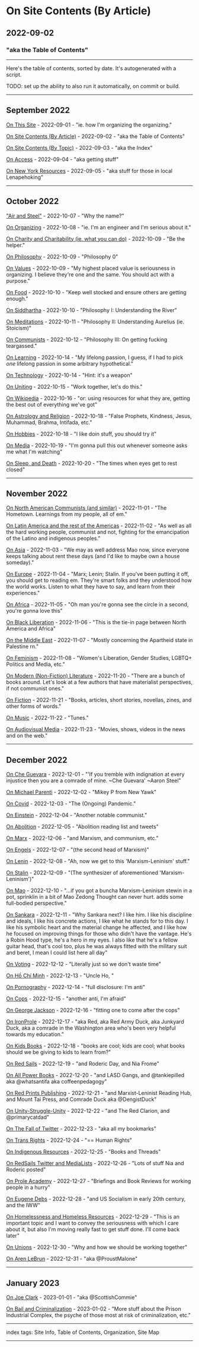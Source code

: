 # On Site Contents (By Article)

## 2022-09-02

### "aka the Table of Contents"

---

Here's the table of contents, sorted by date. It's autogenerated with a script.

TODO: set up the ability to also run it automatically, on commit or build.
    
---

## September 2022
[On This Site](/posts/on-this-site) - 2022-09-01 - "ie. how I'm organizing the organizing."

[On Site Contents (By Article)](/posts/on-site-contents-by-article) - 2022-09-02 - "aka the Table of Contents"

[On Site Contents (By Topic)](/posts/on-site-contents-by-topic) - 2022-09-03 - "aka the Index"

[On Access](/posts/on-access) - 2022-09-04 - "aka getting stuff"

[On New York Resources](/posts/on-ny-resources) - 2022-09-05 - "aka stuff for those in local Lenapehoking"


---

## October 2022
["Air and Steel"](/posts/air-and-steel) - 2022-10-07 - "Why the name?"

[On Organizing](/posts/on-organizing) - 2022-10-08 - "ie. I'm an engineer and I'm serious about it."

[On Charity and Charitability (ie. what you can do)](/posts/on-charity-and-charitability) - 2022-10-09 - "Be the helper."

[On Philosophy](/posts/on-philosophy) - 2022-10-09 - "Philosophy 0"

[On Values](/posts/on-values) - 2022-10-09 - "My highest placed value is seriousness in organizing. I believe they're one and the same. You should act with a purpose."

[On Food](/posts/on-food) - 2022-10-10 - "Keep well stocked and ensure others are getting enough."

[On Siddhartha](/posts/on-siddhartha) - 2022-10-10 - "Philosophy I: Understanding the River"

[On Meditations](/posts/on-meditations) - 2022-10-11 - "Philosophy II: Understanding Aurelius (ie. Stoicism)"

[On Communists](/posts/on-communists) - 2022-10-12 - "Philosophy III: On getting fucking teargassed."

[On Learning](/posts/on-learning) - 2022-10-14 - "My lifelong passion, I guess, if I had to pick _one_ lifelong passion in some arbitrary hypothetical."

[On Technology](/posts/on-technology) - 2022-10-14 - "Hint: it's a weapon"

[On Uniting](/posts/on-uniting) - 2022-10-15 - "Work together, let's do this."

[On Wikipedia](/posts/on-wikipedia) - 2022-10-16 - "or: using resources for what they are, getting the best out of everything we've got"

[On Astrology and Religion](/posts/on-astrology-and-religion) - 2022-10-18 - "False Prophets, Kindness, Jesus, Muhammad, Brahma, Intifada, etc."

[On Hobbies](/posts/on-hobbies) - 2022-10-18 - "I like doin stuff, you should try it"

[On Media](/posts/on-media) - 2022-10-19 - "I'm gonna pull this out whenever someone asks me what I'm watching"

[On Sleep, and Death](/posts/on-sleep-and-death) - 2022-10-20 - "The times when eyes get to rest closed"


---

## November 2022
[On North American Communists (and similar)](/posts/on-north-america) - 2022-11-01 - "The Hometown. Learnings from my people, all of em."

[On Latin America and the rest of the Americas](/posts/on-latin-america) - 2022-11-02 - "As well as all the hard working people, communist and not, fighting for the emancipation of the Latino and indigenous peoples."

[On Asia](/posts/on-asia) - 2022-11-03 - "We may as well address Mao now, since everyone keeps talking about rent these days (and I'd like to maybe own a house someday)."

[On Europe](/posts/on-europe) - 2022-11-04 - "Marx; Lenin; Stalin. If you've been putting it off, you should get to reading em. They're smart folks and they understood how the world works. Listen to what they have to say, and learn from their experiences."

[On Africa](/posts/on-africa) - 2022-11-05 - "Oh man you're gonna see the circle in a second, you're gonna love this"

[On Black Liberation](/posts/on-black-liberation) - 2022-11-06 - "This is the tie-in page between North America and Africa"

[On the Middle East](/posts/on-the-middle-east) - 2022-11-07 - "Mostly concerning the Apartheid state in Palestine rn."

[On Feminism](/posts/on-feminism) - 2022-11-08 - "Women's Liberation, Gender Studies, LGBTQ+ Politics and Media, etc."

[On Modern (Non-Fiction) Literature](/posts/on-modern-literature) - 2022-11-20 - "There are a bunch of books around. Let's look at a few authors that have materialist perspectives, if not communist ones."

[On Fiction](/posts/on-fiction) - 2022-11-21 - "Books, articles, short stories, novellas, zines, and other forms of words."

[On Music](/posts/on-music) - 2022-11-22 - "Tunes."

[On Audiovisual Media](/posts/on-audiovisual-media) - 2022-11-23 - "Movies, shows, videos in the news and on the web."


---

## December 2022
[On Che Guevara](/posts/on-che) - 2022-12-01 - "'If you tremble with indignation at every injustice then you are a comrade of mine. ~Che Guevara' ~Aaron Steel"

[On Michael Parenti](/posts/on-parenti) - 2022-12-02 - "Mikey P from New Yawk"

[On Covid](/posts/on-covid) - 2022-12-03 - "The (Ongoing) Pandemic."

[On Einstein](/posts/on-einstein) - 2022-12-04 - "Another notable communist."

[On Abolition](/posts/on-abolition) - 2022-12-05 - "Abolition reading list and tweets"

[On Marx](/posts/on-marx) - 2022-12-06 - "and Marxism, and communism, etc."

[On Engels](/posts/on-engels) - 2022-12-07 - "(the second head of Marxism)"

[On Lenin](/posts/on-lenin) - 2022-12-08 - "Ah, now we get to this 'Marxism-Leninism' stuff."

[On Stalin](/posts/on-stalin) - 2022-12-09 - "(The synthesizer of aforementioned 'Marxism-Leninism')"

[On Mao](/posts/on-mao) - 2022-12-10 - "...if you got a buncha Marxism-Leninism stewin in a pot, sprinklin in a bit of Mao Zedong Thought can never hurt. adds some full-bodied perspective."

[On Sankara](/posts/on-sankara) - 2022-12-11 - "Why Sankara next? I like him. I like his discipline and ideals, I like his concrete actions, I like what he stands for to this day. I like his symbolic heart and the material change he affected, and I like how he focused on improving things for those who didn't have the vantage. He's a Robin Hood type, he's a hero in my eyes. I also like that he's a fellow guitar head, that's cool too, plus he was always fitted with the military suit and beret, I mean I could list here all day"

[On Voting](/posts/on-voting) - 2022-12-12 - "Literally just so we don't waste time"

[On Hồ Chí Minh](/posts/on-ho) - 2022-12-13 - "Uncle Ho, "

[On Pornography](/posts/on-pornography) - 2022-12-14 - "full disclosure: I'm anti"

[On Cops](/posts/on-cops) - 2022-12-15 - "another anti, I'm afraid"

[On George Jackson](/posts/on-jackson) - 2022-12-16 - "fitting one to come after the cops"

[On IronProle](/posts/on-ironprole) - 2022-12-17 - "aka Red, aka Red Army Duck, aka Junkyard Duck, aka a comrade in the Washington area who's been very helpful towards my education."

[On Kids Books](/posts/on-kids-books) - 2022-12-18 - "books are cool; kids are cool; what books should we be giving to kids to learn from?"

[On Red Sails](/posts/on-redsails) - 2022-12-19 - "and Roderic Day, and Nia Frome"

[On All Power Books](/posts/on-all-power-books) - 2022-12-20 - "and LASD Gangs, and @tankiepilled aka @whatsantifa aka coffeenpedagogy"

[On Red Prints Publishing](/posts/on-red-prints-publishing) - 2022-12-21 - "and Marxist-Leninist Reading Hub, and Mount Tai Press, and Comrade Duck aka @DengistDuck"

[On Unity-Struggle-Unity](/posts/on-unity-struggle-unity) - 2022-12-22 - "and The Red Clarion, and @primarycatdad"

[On The Fall of Twitter](/posts/on-the-fall-of-twitter) - 2022-12-23 - "aka all my bookmarks"

[On Trans Rights](/posts/on-trans-rights) - 2022-12-24 - "== Human Rights"

[On Indigenous Resources](/posts/on-indigenous-resources) - 2022-12-25 - "Books and Threads"

[On RedSails Twitter and MediaLists](/posts/on-redsails-twitter) - 2022-12-26 - "Lots of stuff Nia and Roderic posted"

[On Prole Academy](/posts/on-prole-academy) - 2022-12-27 - "Briefings and Book Reviews for working people in a hurry"

[On Eugene Debs](/posts/on-debs) - 2022-12-28 - "and US Socialism in early 20th century, and the IWW"

[On Homelessness and Homeless Resources](/posts/on-homelessness-and-resources) - 2022-12-29 - "This is an important topic and I want to convey the seriousness with which I care about it, but also I'm moving really fast to get stuff done. I'll come back later"

[On Unions](/posts/on-unions) - 2022-12-30 - "Why and how we should be working together"

[On Aren LeBrun](/posts/on-aren-lebrun) - 2022-12-31 - "aka @ProustMalone"


---

## January 2023
[On Joe Clark](/posts/on-scottish-commie) - 2023-01-01 - "aka @ScottishCommie"

[On Bail and Criminalization](/posts/on-bail-and-criminalization) - 2023-01-02 - "More stuff about the Prison Industrial Complex, the psyche of those most at risk of criminalization, etc."

---

index tags: Site Info, Table of Contents, Organization, Site Map

---
